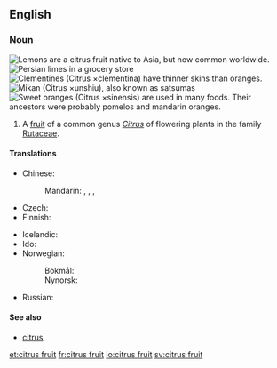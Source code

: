 ==English==
{{wikipedia}}
{{wikispecies|Citrus}}

===Noun===
{{en-noun|head=[[citrus]] [[fruit]]}}
[[File:Lemon on a Wood Table.jpg|thumb|Lemons are a citrus fruit native to Asia, but now common worldwide.]]
[[File:Limes.jpg|thumb|[[Persian lime]]s in a grocery store]]
[[File:Clementinepeeled.jpg|thumb|right|[[Clementine]]s (''Citrus'' ×''clementina'') have thinner skins than oranges.]]
[[File:Citrus unshiu-unshu mikan-2.jpg|thumb|upright|[[Mikan]] (''Citrus'' ×''unshiu''), also known as satsumas]]
[[File:Ambersweet oranges.jpg|thumb|upright|[[Sweet orange]]s (''Citrus'' ×''sinensis'') are used in many foods. Their ancestors were probably [[pomelo]]s and [[mandarin orange]]s.]]
# A [[fruit]] of a common genus ''[[Citrus]]'' of flowering plants in the family [[Rutaceae]].

====Translations====
{{trans-top|fruit of genus Citrus}}
* Chinese:
*: Mandarin: {{t|cmn|[[柑橘類]][[水果]]|sc=Hani}}, {{t|cmn|[[柑橘类]][[水果]]|tr=gānjúlèi shuǐguǒ|sc=Hani}}, {{t|cmn|[[柑橘屬]][[水果]]|sc=Hani}}, {{t|cmn|[[柑橘属]][[水果]]|tr=gānjúshǔ shuǐguǒ|sc=Hani}}
* Czech: {{t|cs|citrusové ovoce|n}}
* Finnish: {{t+|fi|sitrushedelmä}}
{{trans-mid}}
* Icelandic: {{t|is|sítrusávöxtur|m}}
* Ido: {{t+|io|citrus-frukto}}
* Norwegian:
*: Bokmål: {{t|nb|sitrusfrukt|m|f}}
*: Nynorsk: {{t|nn|sitrusfrukt|f}}
* Russian: {{t-needed|ru}}
{{trans-bottom}}

====See also====
* [[citrus]]

[[et:citrus fruit]]
[[fr:citrus fruit]]
[[io:citrus fruit]]
[[sv:citrus fruit]]